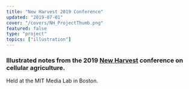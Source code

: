 ```yaml
---
title: "New Harvest 2019 Conference"
updated: "2019-07-01"
cover: "/covers/NH_ProjectThumb.png"
featured: false
type: "project"
topics: ["illustration"]
---
```


### Illustrated notes from the 2019 [New Harvest](https://2019.new-harvest.org/) conference on cellular agriculture.

Held at the MIT Media Lab in Boston.

<BasicImage
		alt = "Illustrated notes from the 2019 New Harvest conference"
		src = "https://res.cloudinary.com/dg3gyk0gu/image/upload/c_scale,w_1200/v1589845711/maggieappleton.com/new-harvest-2019/NH_11-CoxArtboard-1.png"
/>

<BasicImage
		alt = "Illustrated notes from the 2019 New Harvest conference"
		src = "https://res.cloudinary.com/dg3gyk0gu/image/upload/c_scale,w_1200/v1589845697/maggieappleton.com/new-harvest-2019/NH_9-CooperhouseArtboard-1.png"
/>

<BasicImage
		alt = "Illustrated notes from the 2019 New Harvest conference"
		src = "https://res.cloudinary.com/dg3gyk0gu/image/upload/c_scale,w_1200/v1589845700/maggieappleton.com/new-harvest-2019/NH_10-Sullivan.png"
/>

<BasicImage
		alt = "Illustrated notes from the 2019 New Harvest conference"
		src = "https://res.cloudinary.com/dg3gyk0gu/image/upload/c_scale,w_1200/v1589845716/maggieappleton.com/new-harvest-2019/NH_12-RegulartoryArtboard-1.png"
/>

<BasicImage
		alt = "Illustrated notes from the 2019 New Harvest conference"
		src = "https://res.cloudinary.com/dg3gyk0gu/image/upload/c_scale,w_1200/v1589845720/maggieappleton.com/new-harvest-2019/NH_13-CellAgGlobeArtboard-1.png"
/>

<BasicImage
		alt = "Illustrated notes from the 2019 New Harvest conference"
		src = "https://res.cloudinary.com/dg3gyk0gu/image/upload/c_scale,w_1200/v1589845696/maggieappleton.com/new-harvest-2019/NH_4-PaulusArtboard-1.png"
/>

<BasicImage
		alt = "Illustrated notes from the 2019 New Harvest conference"
		src = "https://res.cloudinary.com/dg3gyk0gu/image/upload/c_scale,w_1200/v1589845686/maggieappleton.com/new-harvest-2019/NH_8-Buffi.png"
/>

<BasicImage
		alt = "Illustrated notes from the 2019 New Harvest conference"
		src = "https://res.cloudinary.com/dg3gyk0gu/image/upload/c_scale,w_1200/v1589845687/maggieappleton.com/new-harvest-2019/NH_2-Allan.png"
/>

<BasicImage
		alt = "Illustrated notes from the 2019 New Harvest conference"
		src = "https://res.cloudinary.com/dg3gyk0gu/image/upload/c_scale,w_1200/v1589845696/maggieappleton.com/new-harvest-2019/NH_5-Arceolo.png"
/>

<BasicImage
		alt = "Illustrated notes from the 2019 New Harvest conference"
		src = "https://res.cloudinary.com/dg3gyk0gu/image/upload/c_scale,w_1200/v1589845683/maggieappleton.com/new-harvest-2019/NH_6-Patrick.png"
/>

<BasicImage
		alt = "Illustrated notes from the 2019 New Harvest conference"
		src = "https://res.cloudinary.com/dg3gyk0gu/image/upload/c_scale,w_1200/v1589845680/maggieappleton.com/new-harvest-2019/NH_1-CampuzanoArtboard-1.png"
/>

<BasicImage
		alt = "Illustrated notes from the 2019 New Harvest conference"
		src = "https://res.cloudinary.com/dg3gyk0gu/image/upload/c_scale,w_1200/v1589845679/maggieappleton.com/new-harvest-2019/NH_3-RubioArtboard-1.png"
/>

<BasicImage
		alt = "Illustrated notes from the 2019 New Harvest conference"
		src = "https://res.cloudinary.com/dg3gyk0gu/image/upload/c_scale,w_1200/v1589845673/maggieappleton.com/new-harvest-2019/NH_7-LegendreArtboard-1.png"
/>

<BasicImage
		alt = "Illustrated notes from the 2019 New Harvest conference"
		src = "https://res.cloudinary.com/dg3gyk0gu/image/upload/c_scale,w_1200/v1589845738/maggieappleton.com/new-harvest-2019/NH_16-Stephens.png"
/>

<BasicImage
		alt = "Illustrated notes from the 2019 New Harvest conference"
		src = "https://res.cloudinary.com/dg3gyk0gu/image/upload/c_scale,w_1200/v1589845728/maggieappleton.com/new-harvest-2019/NH_15-Broad.png"
/>

<BasicImage
		alt = "Illustrated notes from the 2019 New Harvest conference"
		src = "https://res.cloudinary.com/dg3gyk0gu/image/upload/c_scale,w_1200/v1589845738/maggieappleton.com/new-harvest-2019/NH_14-Careers.png"
/>
